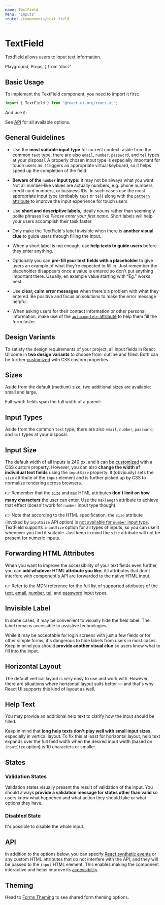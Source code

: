 ```yaml
---
name: TextField
menu: 'Inputs'
route: /components/text-field
---
```


# TextField

TextField allows users to input text information.

  Playground,
  Props,
} from 'docz'

## Basic Usage

To implement the TextField component, you need to import it first:

```js
import { TextField } from '@react-ui-org/react-ui';
```

And use it:

<Playground>
  <TextField label="First name" />
</Playground>

See [API](#api) for all available options.

## General Guidelines

- Use the **most suitable input type** for current context: aside from the
  common `text` type, there are also `email`, `number`, `password`, and `tel`
  types at your disposal. A properly chosen input type is especially important
  for touch users as it triggers an appropriate virtual keyboard, so it helps
  speed up the completion of the field.

- **Beware of the `number` input type:** it may not be always what you want.
  Not all number-like values are actually numbers, e.g. phone numbers, credit
  card numbers, or business IDs. In such cases use the most appropriate input
  type (probably `text` or `tel`) along with the [`pattern` attribute][pattern]
  to improve the input experience for touch users.

- Use **short and descriptive labels**, ideally nouns rather than seemingly
  polite phrases like _Please enter your first name_. Short labels will help
  your users accomplish their task faster.

- Only make the TextField's label invisible when there is **another visual
  clue** to guide users through filling the input.

- When a short label is not enough, use **help texts to guide users** before
  they enter anything.

- Optionally you can **pre-fill your text fields with a placeholder** to give
  users an example of what they're expected to fill in. Just remember the
  placeholder disappears once a value is entered so don't put anything important
  there. Usually, en example value starting with “Eg.” works best.

- Use **clear, calm error messages** when there's a problem with what they
  entered. Be positive and focus on solutions to make the error message helpful.

- When asking users for their contact information or other personal information,
  make use of the [`autocomplete` attribute][autocomplete] to help them fill the
  form faster.

## Design Variants

To satisfy the design requirements of your project, all input fields in React UI
come in **two design variants** to choose from: outline and filled. Both can be
further [customized](#theming) with CSS custom properties.

<Playground>
  <TextField
    label="First name"
  />
  <TextField
    label="First name"
    variant="filled"
  />
</Playground>

## Sizes

Aside from the default (medium) size, two additional sizes are available: small
and large.

<Playground>
  <TextField
    label="First name"
    size="small"
  />
  <TextField
    label="First name"
  />
  <TextField
    label="First name"
    size="large"
  />
  <TextField
    label="First name"
    size="small"
    variant="filled"
  />
  <TextField
    label="First name"
    variant="filled"
  />
  <TextField
    label="First name"
    size="large"
    variant="filled"
  />
</Playground>

Full-width fields span the full width of a parent:

<Playground>
  <TextField
    label="First name"
    fullWidth
  />
  <TextField
    label="First name"
    variant="filled"
    fullWidth
  />
</Playground>

## Input Types

Aside from the common `text` type, there are also `email`, `number`, `password`,
and `tel` types at your disposal.

<Playground>
  <TextField
    label="Email"
    type="email"
  />
  <TextField
    label="Email"
    variant="filled"
    type="email"
  />
  <TextField
    label="Age"
    type="number"
  />
  <TextField
    label="Age"
    variant="filled"
    type="number"
  />
  <TextField
    label="Password"
    type="password"
  />
  <TextField
    label="Password"
    variant="filled"
    type="password"
  />
  <TextField
    label="Phone"
    type="tel"
  />
  <TextField
    label="Phone"
    variant="filled"
    type="tel"
  />
</Playground>

## Input Size

The default width of all inputs is 240 px, and it can be [customized](#theming)
with a CSS custom property. However, you can also **change the width of
individual text fields** using the `inputSize` property. It (obviously) sets the
`size` attribute of the `input` element and is further picked up by CSS to
normalize rendering across browsers.

👉 Remember that the [`size`][size] and [`max`][max] HTML attributes **don't
limit on how many characters** the user can enter. Use the `maxlength`
attribute to achieve that effect (doesn't work for `number` input type though).

👉 Note that according to the HTML specification, the `size` attribute (invoked
by `inputSize` API option) is
[not available for `number` input type][input-number-size]. TextField supports
`inputSize` option for all types of inputs, so you can use it whenever you find
it suitable. Just keep in mind the `size` attribute will not be present for
numeric inputs.

<Playground>
  <TextField
    inputSize={3}
    label="Title"
  />
  <TextField
    inputSize={3}
    label="Title"
    variant="filled"
  />
  <TextField
    inputSize={3}
    label="Age"
    type="number"
  />
  <TextField
    inputSize={3}
    label="Age"
    type="number"
    variant="filled"
  />
</Playground>

## Forwarding HTML Attributes

When you want to improve the accessibility of your text fields even further, you
can **add whatever HTML attribute you like.** All attributes that don't
interfere with [component's API](#api) are forwarded to the native HTML input.

<Playground>
  <TextField
    label="Address"
    autoComplete="street-address"
    minLength={3}
    maxLength={80}
  />
  <TextField
    label="Address"
    variant="filled"
    autoComplete="street-address"
    minLength={3}
    maxLength={80}
  />
  <TextField
    inputSize={3}
    min={13}
    max={120}
    label="Age"
    type="number"
  />
  <TextField
    inputSize={3}
    min={13}
    max={120}
    label="Age"
    type="number"
    variant="filled"
  />
</Playground>

👉 Refer to the MDN reference for the full list of supported attributes of the
[text][input-text], [email][input-email], [number][input-number],
[tel][input-tel], and [password][input-password] input types.

## Invisible Label

In some cases, it may be convenient to visually hide the field label. The label
remains accessible to assistive technologies.

While it may be acceptable for login screens with just a few fields or for other
simple forms, it's dangerous to hide labels from users in most cases. Keep in
mind you should **provide another visual clue** so users know what to fill into
the input.

<Playground>
  <TextField
    label="User name"
    isLabelVisible={false}
    placeholder="Eg. john@example.com"
  />
  <TextField
    label="User name"
    isLabelVisible={false}
    variant="filled"
    placeholder="Eg. john@example.com"
  />
</Playground>

## Horizontal Layout

The default vertical layout is very easy to use and work with. However, there
are situations where horizontal layout suits better — and that's why React UI
supports this kind of layout as well.

<Playground>
  <TextField
    inputSize={3}
    label="Title"
    layout="horizontal"
  />
  <TextField
    inputSize={3}
    label="Title"
    layout="horizontal"
    variant="filled"
  />
  <TextField
    label="First name"
    layout="horizontal"
  />
  <TextField
    label="First name"
    layout="horizontal"
    variant="filled"
  />
  <TextField
    label="First name"
    layout="horizontal"
    fullWidth
  />
  <TextField
    label="First name"
    layout="horizontal"
    variant="filled"
    fullWidth
  />
  <TextField
    isLabelVisible={false}
    label="First name"
    layout="horizontal"
    placeholder="First name"
    fullWidth
  />
  <TextField
    isLabelVisible={false}
    label="First name"
    layout="horizontal"
    placeholder="First name"
    variant="filled"
    fullWidth
  />
</Playground>

## Help Text

You may provide an additional help text to clarify how the input should be
filled.

<Playground>
  <TextField
    label="First name"
    helpText="Choose one or more kinds of fruit to feel happy."
  />
  <TextField
    label="First name"
    variant="filled"
    helpText="Choose one or more kinds of fruit to feel happy."
  />
  <TextField
    label="First name"
    layout="horizontal"
    helpText="Choose one or more kinds of fruit to feel happy."
  />
  <TextField
    label="First name"
    layout="horizontal"
    helpText="Choose one or more kinds of fruit to feel happy."
    variant="filled"
  />
  <TextField
    label="First name"
    layout="horizontal"
    helpText="Choose one or more kinds of fruit to feel happy."
    fullWidth
  />
  <TextField
    label="First name"
    layout="horizontal"
    variant="filled"
    helpText="Choose one or more kinds of fruit to feel happy."
    fullWidth
  />
</Playground>

Keep in mind that **long help texts don't play well with small input sizes,**
especially in vertical layout. To fix this at least for horizontal layout, help
text expands over the full field width when the desired input width (based on
`inputSize` option) is 10 characters or smaller.

<Playground>
  <TextField
    inputSize={3}
    label="Title"
    layout="horizontal"
    helpText="What academic degree do you hold?"
  />
  <TextField
    inputSize={3}
    label="Title"
    layout="horizontal"
    variant="filled"
    helpText="What academic degree do you hold?"
  />
  <TextField
    label="Age"
    layout="horizontal"
    min={13}
    max={120}
    inputSize={3}
    type="number"
    helpText="How old do you see yourself?"
  />
  <TextField
    label="Age"
    layout="horizontal"
    min={13}
    max={120}
    inputSize={3}
    variant="filled"
    type="number"
    helpText="How old do you see yourself?"
  />
</Playground>

## States

### Validation States

Validation states visually present the result of validation of the input. You
should always **provide a validation message for states other than valid** so
users know what happened and what action they should take or what options they
have.

<Playground>
  <TextField
    label="User name"
    validationState="valid"
    validationText="Looks good!"
    value="johnny1986"
    required
  />
  <TextField
    label="User name"
    validationState="warning"
    validationText="Account with this name already exists, pick a different one."
    value="joe"
    required
  />
  <TextField
    label="User name"
    validationState="invalid"
    validationText="Please enter a user name of your choice."
    required
  />
  <TextField
    label="User name"
    validationState="valid"
    validationText="Looks good!"
    variant="filled"
    value="johnny1986"
    required
  />
  <TextField
    label="User name"
    validationState="warning"
    validationText="Account with this name already exists, pick a different one."
    variant="filled"
    value="joe"
    required
  />
  <TextField
    label="User name"
    validationState="invalid"
    validationText="Please enter a user name of your choice."
    variant="filled"
    required
  />
</Playground>

### Disabled State

It's possible to disable the whole input.

<Playground>
  <TextField
    label="First name"
    value="John"
    disabled
  />
  <TextField
    label="First name"
    variant="filled"
    value="John"
    disabled
  />
</Playground>

## API

In addition to the options below, you can specify [React synthetic events] or
any custom HTML attributes that do not interfere with the API, and they will be
passed to the `input` HTML element. This enables making the component
interactive and helps improve its [accessibility](#forwarding-html-attributes).

<Props table of={TextField} />

## Theming

Head to [Forms Theming][theming-forms] to see shared form theming options.

[pattern]: https://developer.mozilla.org/en-US/docs/Web/HTML/Attributes/pattern
[autocomplete]: https://developer.mozilla.org/en-US/docs/Web/HTML/Attributes/autocomplete
[size]: https://developer.mozilla.org/en-US/docs/Web/HTML/Element/input/text#size
[max]: https://developer.mozilla.org/en-US/docs/Web/HTML/Element/input/number#max
[input-number-size]: https://developer.mozilla.org/en-US/docs/Web/HTML/Element/input/number#Controlling_input_size
[input-text]: https://developer.mozilla.org/en-US/docs/Web/HTML/Element/input/text
[input-email]: https://developer.mozilla.org/en-US/docs/Web/HTML/Element/input/email
[input-number]: https://developer.mozilla.org/en-US/docs/Web/HTML/Element/input/number
[input-tel]: https://developer.mozilla.org/en-US/docs/Web/HTML/Element/input/tel
[input-password]: https://developer.mozilla.org/en-US/docs/Web/HTML/Element/input/password
[theming-forms]: /customize/theming/forms
[React synthetic events]: https://reactjs.org/docs/events.html
